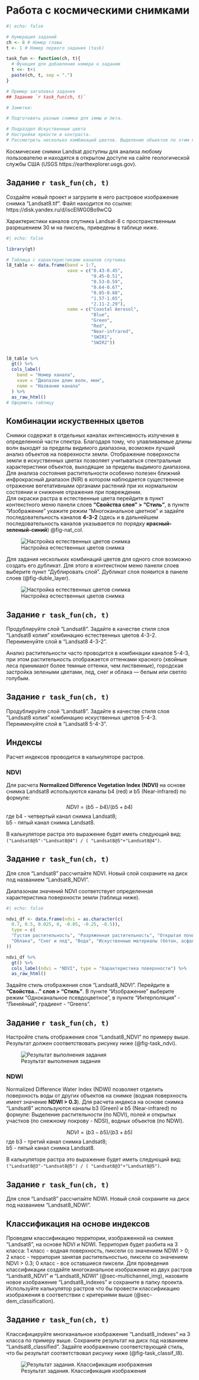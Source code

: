 # Работа с космическими снимками

```r
#| echo: false

# Нумерация заданий
ch <- 8 # Номер главы
t <- 1 # Номер первого задания (task)

task_fun <- function(ch, t){
  # Функция для добавление номера к заданию
  t <<- t+1
  paste(ch, t, sep = ".")
}

# Пример заголовка задания
## Задание `r task_fun(ch, t)`

# Заметки:

# Подготовить разные снимки для зимы и лета.

# Подраздел Искуственные цвета
# Настройки яркости и контраста.
# Рассмотреть несколько комбинаций цветов. Выделение объектов по этим комбинациям (c подписями в атрибутах).
```


Космические снимки Landsat доступны для анализа любому пользователю и находятся в открытом доступе на сайте геологической службы CША (USGS https://earthexplorer.usgs.gov).

::: {.callout-tip}
## Задание `r task_fun(ch, t)`
Создайте новый проект и загрузите в него растровое изображение снимка "Landsat8.tif". Файл находится по ссылке: https://disk.yandex.ru/d/iscEIWG0Bo9wCQ
:::

Характеристики каналов спутника Landsat-8 с пространственным разрешением 30 м на пиксель, приведены в таблице ниже.

```r
#| echo: false

library(gt)

# Таблица с характеристиками каналов спутника
l8_table <- data.frame(band = 1:7,
                       vave = c("0.43-0.45",
                                "0.45-0.51",
                                "0.53-0.59",
                                "0.64-0.67",
                                "0.85-0.88",
                                "1.57-1.65",
                                "2.11-2.29"),
                       name = c("Coastal Aerosol",
                                "Blue",
                                "Green",
                                "Red",
                                "Near-infrared",
                                "SWIR1",
                                "SWIR2"))


l8_table %>% 
  gt() %>% 
  cols_label(
    band = "Номер канала",
    vave = "Диапазон длин волн, мкм",
    name = "Название канала"
  ) %>% 
  as_raw_html()
# Оформить таблицу


```

## Комбинации искуственных цветов

Снимки содержат в отдельных каналах интенсивность излучения в определенной части спектра. Благодаря тому, что улавливаемые длины волн выходят за пределы видимого диапазона, возможен лучший анализ объектов на поврехности земли. Отображение поверхности земли в искуственных цветах позволяет учитываться спектральные характеристики объектов, выходящие за приделы выдимого диапазона. Для анализа состояния растительности особенно полезен ближний инфрокрасный диапазон (NIR) в котором наблюдается существенное отражение вегетативными органами растений при их нормальном состоянии и снижение отражения при повреждении.  
Для окраски растра в естественные цвета перейдите в пункт контекстного меню панели слоев **"Свойства слоя" > "Стиль"**, в пункте "Изображение" укажите режим "Многоканальное цветное" и задайте последовательность каналов **4-3-2** (здесь и в дальнейшем последовательность каналов указывается по порядку **красный-зеленый-синий**) @fig-nat_col.

![Настройка естественных цветов снимка](./pictures/8_1_Естественные цвета.png){#fig-nat_col}

Для задания нескольких комбинаций цветов для одного слоя возможно создать его дубликат. Для этого в контекстном меню панели слоев выберите пункт "Дублировать слой". Дубликат слоя появится в панеле слоев (@fig-duble_layer).

![Настройка естественных цветов снимка](./pictures/8_2_Дублирование слоя.png){#fig-duble_layer}

::: {.callout-tip}
## Задание `r task_fun(ch, t)`
Продублируйте слой "Landsat8". Задайте в качестве стиля слоя "Landsat8 копия" комбинацию естественных цветов 4-3-2. Переименуйте слой в "Landsat8 4-3-2".
:::

Анализ растительности часто проводится в комбинации каналов 5-4-3, при этом растительность отображается оттенками красного (хвойные леса принимают более темные оттенки, чем лиственные), городская застройка зелеными цветами, лед, снег и облака — белым или светло голубым.

::: {.callout-tip}
## Задание `r task_fun(ch, t)`
Продублируйте слой "Landsat8". Задайте в качестве стиля слоя "Landsat8 копия" комбинацию искуственных цветов 5-4-3. Переименуйте слой в "Landsat8 5-4-3".
:::

## Индексы

Расчет индексов проводится в калькуляторе растров.

### NDVI 

Для расчета **Normalized Difference Vegetation Index (NDVI)** на основе снимка Landsat8 используются каналы b4 (red) и b5 (Near-infrared) по формуле:
$$NDVI = (b5-b4)/(b5+b4)$$
где b4 - четвертый канал снимка Landsat8;  
b5 - пятый канал снимка Landsat8.

В калькуляторе растра это выражение будет иметь следующий вид:  
`("Landsat8@5"-"Landsat8@4") / ( "Landsat8@5"+"Landsat8@4")`.

::: {.callout-tip}
## Задание `r task_fun(ch, t)`
Для слоя "Landsat8" рассчитайте NDVI. Новый слой сохраните на диск под названием "Landsat8_NDVI".
:::

Диапазонам значений NDVI соответствует определенная характеристика поверхности земли (таблица ниже).

```r
#| echo: false

ndvi_df <- data.frame(ndvi = as.character(c(
  0.7, 0.5, 0.025, 0, -0.05, -0.25, -0.5)), 
  type = c(
  "Густая растительность", "Разряженная растительность", "Открытая почва",
  "Облака", "Снег и лед", "Вода", "Искуственные материалы (бетон, асфальт...)"
))

ndvi_df %>% 
  gt() %>% 
  cols_label(ndvi = "NDVI", type = "Характеристика поверхности") %>% 
  as_raw_html()


```

Задайте стиль отображения слоя "Landsat8_NDVI". Перейдите в **"Свойства..." слоя > "Стиль"**. В пункте "Изображение" выберите режим "Одноканальное псевдоцветное", в пункте "Интерполяция" - "Линейный", градиент - "Greens".

::: {.callout-tip}
## Задание `r task_fun(ch, t)`
Настройте стиль отображения слоя "Landsat8_NDVI" по примеру выше. Результат должен соответствовать рисунку ниже (@fig-task_ndvi).
:::

![Результат выполнения задания](./pictures/8_3_Результат задания.png){#fig-task_ndvi}

### NDWI

Normalized Difference Water Index (NDWI) позволяет отделить поверхность воды от других объектов на снимке (водная поверхность имеет значение **NDWI > 0.3**). Для расчета индекса на основе снимка "Landsat8" используются каналы b3 (Green) и b5 (Near-infrared) по формуле:
Выделение растительности (по NDVI), полей и открытых участков (по снежному покрову - NDSI), водных объектов (по NDWI).

$$NDVI = (b3-b5)/(b3+b5)$$
где b3 - третий канал снимка Landsat8;  
b5 - пятый канал снимка Landsat8.

В калькуляторе растра это выражение будет иметь следующий вид:  
`("Landsat8@3"-"Landsat8@5") / ( "Landsat8@3"+"Landsat8@5")`.

::: {.callout-tip}
## Задание `r task_fun(ch, t)`
Для слоя "Landsat8" рассчитайте NDWI. Новый слой сохраните на диск под названием "Landsat8_NDWI".
:::

## Классификация на основе индексов

Проведем классификацию территории, изображенной на снимке "Landsat8", на основе NDVI и NDWI. Территория будет разбита на 3 класса: 1 класс - водная поверхность, пиксели со значением NDWI > 0; 2 класс - территория занятая растительностью, пиксели со значением NDVI > 0.3; 0 класс - все оставшиеся пиксели. Для проведения классификации создайте многоканальное изображение из двух растров "Landsat8_NDVI" и "Landsat8_NDWI" (@sec-multichannel_img), назовите новое изображение "Landsat8_indexes" и сохраните в папку проекта.  
Используйте калькулятор растров что бы провести классификацию изображения в соответствии с критериями выше (@sec-dem_classification).

::: {.callout-tip}
## Задание `r task_fun(ch, t)`
Классифицируйте многканальное изображение "Landsat8_indexes" на 3 класса по примеру выше. Сохраните результат на диск под названием "Landsat8_classified". Задайте изображению соответствующий стиль, что бы результат соответствовал рисунку ниже (@fig-task_classif_l8).
:::

![Результат задания. Классификация изображения](./pictures/8_4_Результат классификации.png){#fig-task_classif_l8}

